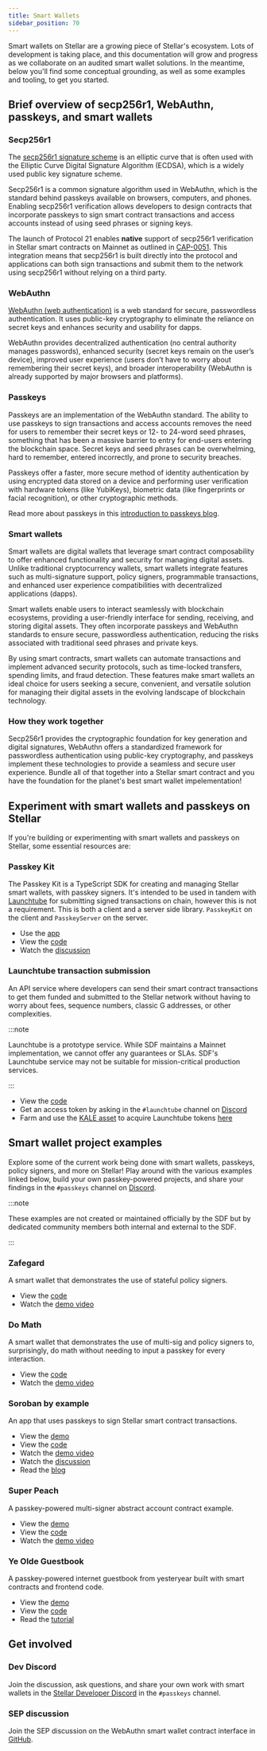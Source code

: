 ```yaml
---
title: Smart Wallets
sidebar_position: 70
---
```


Smart wallets on Stellar are a growing piece of Stellar's ecosystem. Lots of development is taking place, and this documentation will grow and progress as we collaborate on an audited smart wallet solutions. In the meantime, below you'll find some conceptual grounding, as well as some examples and tooling, to get you started.

## Brief overview of secp256r1, WebAuthn, passkeys, and smart wallets

### Secp256r1

The [secp256r1 signature scheme](https://wiki.hyperledger.org/display/BESU/SECP256R1+Support) is an elliptic curve that is often used with the Elliptic Curve Digital Signature Algorithm (ECDSA), which is a widely used public key signature scheme.

Secp256r1 is a common signature algorithm used in WebAuthn, which is the standard behind passkeys available on browsers, computers, and phones. Enabling secp256r1 verification allows developers to design contracts that incorporate passkeys to sign smart contract transactions and access accounts instead of using seed phrases or signing keys.

The launch of Protocol 21 enables **native** support of secp256r1 verification in Stellar smart contracts on Mainnet as outlined in [CAP-0051](https://github.com/stellar/stellar-protocol/blob/master/core/cap-0051.md). This integration means that secp256r1 is built directly into the protocol and applications can both sign transactions and submit them to the network using secp256r1 without relying on a third party.

### WebAuthn

[WebAuthn (web authentication)](https://www.okta.com/blog/2019/03/what-is-webauthn/) is a web standard for secure, passwordless authentication. It uses public-key cryptography to eliminate the reliance on secret keys and enhances security and usability for dapps.

WebAuthn provides decentralized authentication (no central authority manages passwords), enhanced security (secret keys remain on the user’s device), improved user experience (users don’t have to worry about remembering their secret keys), and broader interoperability (WebAuthn is already supported by major browsers and platforms).

### Passkeys

Passkeys are an implementation of the WebAuthn standard. The ability to use passkeys to sign transactions and access accounts removes the need for users to remember their secret keys or 12- to 24-word seed phrases, something that has been a massive barrier to entry for end-users entering the blockchain space. Secret keys and seed phrases can be overwhelming, hard to remember, entered incorrectly, and prone to security breaches.

Passkeys offer a faster, more secure method of identity authentication by using encrypted data stored on a device and performing user verification with hardware tokens (like YubiKeys), biometric data (like fingerprints or facial recognition), or other cryptographic methods.

Read more about passkeys in this [introduction to passkeys blog](https://stellar.org/blog/developers/passkeys-a-light-introduction-to-improving-blockchain-s-ux).

### Smart wallets

Smart wallets are digital wallets that leverage smart contract composability to offer enhanced functionality and security for managing digital assets. Unlike traditional cryptocurrency wallets, smart wallets integrate features such as multi-signature support, policy signers, programmable transactions, and enhanced user experience compatibilities with decentralized applications (dapps).

Smart wallets enable users to interact seamlessly with blockchain ecosystems, providing a user-friendly interface for sending, receiving, and storing digital assets. They often incorporate passkeys and WebAuthn standards to ensure secure, passwordless authentication, reducing the risks associated with traditional seed phrases and private keys.

By using smart contracts, smart wallets can automate transactions and implement advanced security protocols, such as time-locked transfers, spending limits, and fraud detection. These features make smart wallets an ideal choice for users seeking a secure, convenient, and versatile solution for managing their digital assets in the evolving landscape of blockchain technology.

### How they work together

Secp256r1 provides the cryptographic foundation for key generation and digital signatures, WebAuthn offers a standardized framework for passwordless authentication using public-key cryptography, and passkeys implement these technologies to provide a seamless and secure user experience. Bundle all of that together into a Stellar smart contract and you have the foundation for the planet's best smart wallet impelementation!

## Experiment with smart wallets and passkeys on Stellar

If you're building or experimenting with smart wallets and passkeys on Stellar, some essential resources are:

### Passkey Kit

The Passkey Kit is a TypeScript SDK for creating and managing Stellar smart wallets, with passkey signers. It's intended to be used in tandem with [Launchtube](#launchtube-transaction-submission-) for submitting signed transactions on chain, however this is not a requirement. This is both a client and a server side library. `PasskeyKit` on the client and `PasskeyServer` on the server.

- Use the [app](https://passkey-kit-demo.pages.dev/)
- View the [code](https://github.com/kalepail/passkey-kit)
- Watch the [discussion](https://developers.stellar.org/meetings/2024/06/13)

### Launchtube transaction submission

An API service where developers can send their smart contract transactions to get them funded and submitted to the Stellar network without having to worry about fees, sequence numbers, classic G addresses, or other complexities.

:::note

Launchtube is a prototype service. While SDF maintains a Mainnet implementation, we cannot offer any guarantees or SLAs. SDF's Launchtube service may not be suitable for mission-critical production services.

:::

- View the [code](https://github.com/stellar/launchtube)
- Get an access token by asking in the `#launchtube` channel on [Discord](https://discord.gg/stellardev)
- Farm and use the [KALE asset](https://github.com/kalepail/KALE-sc) to acquire Launchtube tokens [here](https://kalefarm.xyz/launchtube/)

## Smart wallet project examples

Explore some of the current work being done with smart wallets, passkeys, policy signers, and more on Stellar! Play around with the various examples linked below, build your own passkey-powered projects, and share your findings in the `#passkeys` channel on [Discord](https://discord.gg/stellardev).

:::note

These examples are not created or maintained officially by the SDF but by dedicated community members both internal and external to the SDF.

:::

### Zafegard

A smart wallet that demonstrates the use of stateful policy signers.

- View the [code](https://github.com/kalepail/zafegard)
- Watch the [demo video](https://www.youtube.com/watch?v=I4i6sL-pHrs)

### Do Math

A smart wallet that demonstrates the use of multi-sig and policy signers to, surprisingly, do math without needing to input a passkey for every interaction.

- View the [code](https://github.com/kalepail/do-math)
- Watch the [demo video](https://www.youtube.com/watch?v=lwvE6pEBmXw)

### Soroban by example

An app that uses passkeys to sign Stellar smart contract transactions.

- View the [demo](https://passkey.sorobanbyexample.org/)
- View the [code](https://github.com/kalepail/soroban-passkey)
- Watch the [demo video](https://www.youtube.com/watch?v=y38_O4oIvbY)
- Watch the [discussion](https://developers.stellar.org/meetings/2024/05/09)
- Read the [blog](https://kalepail.com/blockchain/the-passkey-powered-future-of-web3)

### Super Peach

A passkey-powered multi-signer abstract account contract example.

- View the [demo](https://superpeach.xyz/)
- View the [code](https://github.com/kalepail/superpeach)
- Watch the [demo video](https://youtu.be/0Agiwso2OMc?si=CHD9U8s-YLyqbXUJ)

### Ye Olde Guestbook

A passkey-powered internet guestbook from yesteryear built with smart contracts and frontend code.

- View the [demo](https://ye-olde-guestbook.vercel.app)
- View the [code](https://github.com/ElliotFriend/ye-olde-guestbook)
- Read the [tutorial](./guestbook/README.mdx)

## Get involved

### Dev Discord

Join the discussion, ask questions, and share your own work with smart wallets in the [Stellar Developer Discord](https://discord.gg/stellardev) in the `#passkeys` channel.

### SEP discussion

Join the SEP discussion on the WebAuthn smart wallet contract interface in [GitHub](https://github.com/stellar/stellar-protocol/discussions/1499).
